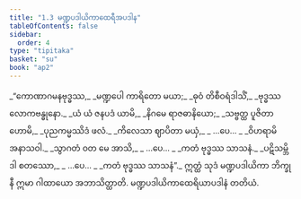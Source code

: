 ```yaml
---
title: "1.3 မဏ္ဍပဒါယိကာထေရီအပဒါန"
tableOfContents: false
sidebar:
  order: 4
type: "tipitaka"
basket: "su"
book: "ap2"
---
```



<DynamicBreadcrumb />

<Division number="26" book="ap2">

<Paragraph number="32" type="verses" book="ap2">
_“ကောဏာဂမနဗုဒ္ဓဿ,_  
_မဏ္ဍပေါ ကာရိတော မယာ;_  
_ဓုဝံ တိစီဝရံဒါသိံ,_  
_ဗုဒ္ဓဿ လောကဗန္ဓုနော._  

</Paragraph>

</Division>
<Division number="27" book="ap2">

<Paragraph number="33" type="verses" book="ap2">
_ယံ ယံ ဇနပဒံ ယာမိ,_  
_နိဂမေ ရာဇဓာနိယော;_  
_သဗ္ဗတ္ထ ပူဇိတာ ဟောမိ,_  
_ပုညကမ္မဿိဒံ ဖလံ._  

</Paragraph>

</Division>
<Division number="28" book="ap2">

<Paragraph number="34" type="verses" book="ap2">
_ကိလေသာ ဈာပိတာ မယှံ,_  
_ …ပေ… _  
_ဝိဟရာမိ အနာသဝါ._  

</Paragraph>

</Division>
<Division number="29" book="ap2">

<Paragraph number="35" type="verses" book="ap2">
_သွာဂတံ ဝတ မေ အာသိ,_  
_ …ပေ… _  
_ကတံ ဗုဒ္ဓဿ သာသနံ._  

</Paragraph>

</Division>
<Division number="30" book="ap2">

<Paragraph number="36" type="verses" book="ap2">
_ပဋိသမ္ဘိဒါ စတဿော,_  
_ …ပေ… _  
_ကတံ ဗုဒ္ဓဿ သာသနံ”._  

</Paragraph>

<Paragraph number="37" book="ap2">
ဣတ္ထံ သုဒံ မဏ္ဍပဒါယိကာ ဘိက္ခုနီ ဣမာ ဂါထာယော အဘာသိတ္ထာတိ.

</Paragraph>
</Division>

<Paragraph number="38" type="center" book="ap2">
မဏ္ဍပဒါယိကာထေရိယာပဒါနံ တတိယံ.
</Paragraph>